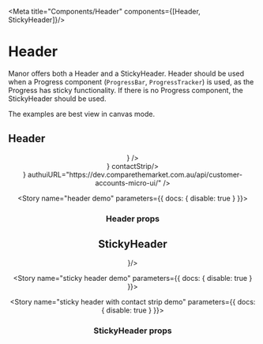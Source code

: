 
<Meta title="Components/Header" components={[Header, StickyHeader]}/>

# Header

Manor offers both a Header and a StickyHeader. Header should be used when a Progress component (`ProgressBar`, `ProgressTracker`)
is used, as the Progress has sticky functionality. If there is no Progress component, the StickyHeader should be used.

The examples are best view in canvas mode.

## Header

<Preview>
 <Story name="header">
    <StyledBackground color="grey" disablePadding>
      <Header number="1800 123 456" logo={<CTMLogo />} />
    </StyledBackground>
 </Story>
</Preview>

<Preview>
 <Story name="header with contact strip">
    <StyledBackground color="grey" disablePadding>
      <Header number="1800 123 456" logo={<CTMLogo />} contactStrip/>
    </StyledBackground>
 </Story>
</Preview>

<Preview>
 <Story name="header with auth">
    <StyledBackground color="grey" disablePadding>
      <Header number="1800 123 456" logo={<CTMLogo/>} authuiURL="https://dev.comparethemarket.com.au/api/customer-accounts-micro-ui/" />
    </StyledBackground>
 </Story>
</Preview>

<Story name="header demo" parameters={{ docs: { disable: true } }}>
  <HeaderView />
</Story>

### Header props

<Props of={Header} />

## StickyHeader

<Preview>
  <Story name="sticky header">
    <StickyHeader number="1800 123 456" logo={<CTMLogo />}/>
  </Story>
</Preview>

<Story name="sticky header demo" parameters={{ docs: { disable: true } }}>
  <StickyHeaderView />
</Story>

<Story name="sticky header with contact strip demo" parameters={{ docs: { disable: true } }}>
  <StickyHeaderViewContactStrip />
</Story>

### StickyHeader props

<Props of={StickyHeader} />
